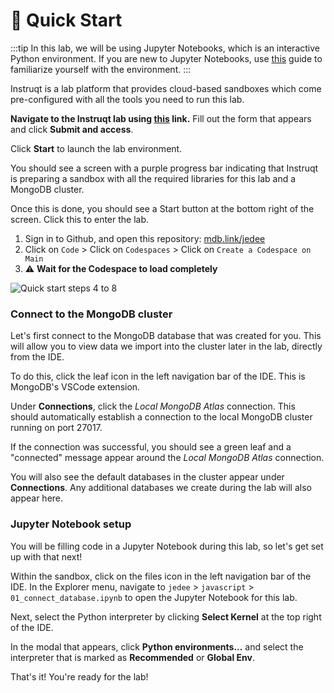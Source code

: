
# 👐 Quick Start

:::tip
In this lab, we will be using Jupyter Notebooks, which is an interactive Python environment. If you are new to Jupyter Notebooks, use [this](https://mongodb-developer.github.io/vector-search-lab/docs/dev-env/jupyter-notebooks) guide to familiarize yourself with the environment.
:::

<Tabs groupId="setup options">
<TabItem value="Instruqt" label="Instruqt">

Instruqt is a lab platform that provides cloud-based sandboxes which come pre-configured with all the tools you need to run this lab.

**Navigate to the Instruqt lab using [this](http://mdb.link/instruqt-jedee) link.** Fill out the form that appears and click **Submit and access**.

<Screenshot url="https://play.instruqt.com" src="img/screenshots/20-dev-env/1-dev-env-setup/instruqt/3-submit-form.png" alt="Submit Instruqt form" />

Click **Start** to launch the lab environment.

<Screenshot url="https://play.instruqt.com" src="img/screenshots/20-dev-env/1-dev-env-setup/instruqt/4-start-sandbox-setup.png" alt="Start Instruqt sandbox" />

You should see a screen with a purple progress bar indicating that Instruqt is preparing a sandbox with all the required libraries for this lab and a MongoDB cluster.

Once this is done, you should see a Start button at the bottom right of the screen. Click this to enter the lab.

<Screenshot url="https://play.instruqt.com" src="img/screenshots/20-dev-env/1-dev-env-setup/instruqt/5-start-lab.png" alt="Start Instruqt lab" />

</TabItem>

<TabItem value="GitHub Codespaces" label="GitHub Codespaces">

1. Sign in to Github, and open this repository: [mdb.link/jedee](https://mdb.link/jedee)
2. Click on `Code` > Click on `Codespaces` > Click on `Create a Codespace on Main`
3. ⚠️ **Wait for the Codespace to load completely**

![Quick start steps 4 to 8](/img/jedee.png)

</TabItem>

</Tabs>

### Connect to the MongoDB cluster

Let's first connect to the MongoDB database that was created for you. This will allow you to view data we import into the cluster later in the lab, directly from the IDE.

To do this, click the leaf icon in the left navigation bar of the IDE. This is MongoDB's VSCode extension.

<Screenshot url="https://play.instruqt.com" src="img/screenshots/20-dev-env/1-dev-env-setup/instruqt/6-click-leaf.png" alt="Click leaf icon" />

Under **Connections**, click the _Local MongoDB Atlas_ connection. This should automatically establish a connection to the local MongoDB cluster running on port 27017.

<Screenshot url="https://play.instruqt.com" src="img/screenshots/20-dev-env/1-dev-env-setup/instruqt/7-connect-cluster.png" alt="Connect to the cluster" />

If the connection was successful, you should see a green leaf and a "connected" message appear around the _Local MongoDB Atlas_ connection.

You will also see the default databases in the cluster appear under **Connections**. Any additional databases we create during the lab will also appear here.

<Screenshot url="https://play.instruqt.com" src="img/screenshots/20-dev-env/1-dev-env-setup/instruqt/8-connection-successful.png" alt="Connection successful" />

### Jupyter Notebook setup

You will be filling code in a Jupyter Notebook during this lab, so let's get set up with that next!

Within the sandbox, click on the files icon in the left navigation bar of the IDE. In the Explorer menu, navigate to `jedee` > `javascript` > `01_connect_database.ipynb` to open the Jupyter Notebook for this lab.

<Screenshot url="https://play.instruqt.com" src="img/screenshots/20-dev-env/1-dev-env-setup/instruqt/2-nav-notebook.png" alt="Navigate to the notebook" />

Next, select the Python interpreter by clicking **Select Kernel** at the top right of the IDE.

<Screenshot url="https://play.instruqt.com" src="img/screenshots/20-dev-env/1-dev-env-setup/instruqt/9-select-kernel.png" alt="Select kernel" />

In the modal that appears, click **Python environments...** and select the interpreter that is marked as **Recommended** or **Global Env**.

<Screenshot url="https://play.instruqt.com" src="img/screenshots/20-dev-env/1-dev-env-setup/instruqt/10-python-env-modal.png" alt="Select Python Environments" />

<Screenshot url="https://play.instruqt.com" src="img/screenshots/20-dev-env/1-dev-env-setup/instruqt/11-select-recommended.png" alt="Select recommended interpreter" />

That's it! You're ready for the lab!
